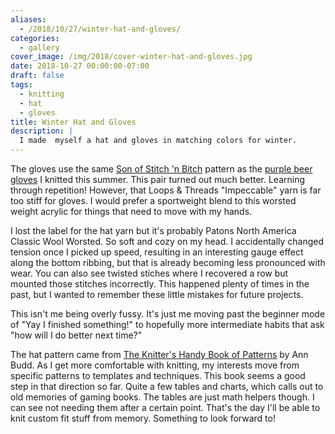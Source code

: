 ```yaml
---
aliases:
  - /2018/10/27/winter-hat-and-gloves/
categories:
  - gallery
cover_image: /img/2018/cover-winter-hat-and-gloves.jpg
date: 2018-10-27 00:00:00-07:00
draft: false
tags:
  - knitting
  - hat
  - gloves
title: Winter Hat and Gloves
description: |
  I made  myself a hat and gloves in matching colors for winter.
---
```


The gloves use the same [Son of Stitch 'n Bitch][] pattern as the [purple beer gloves][] I knitted this
summer. This pair turned out much better. Learning through repetition! However, that Loops & Threads "Impeccable"
yarn is far too stiff for gloves. I would prefer a sportweight blend to this worsted weight acrylic
for things that need to move with my hands.

[Son of Stitch 'n Bitch]: https://www.goodreads.com/book/show/170305.Son_of_Stitch_n_Bitch
[purple beer gloves]: /post/2018/08/beer-gloves

I lost the label for the hat yarn but it's probably Patons North America Classic Wool Worsted. So soft and
cozy on my head. I accidentally changed tension once I picked up speed, resulting in an interesting gauge
effect along the bottom ribbing, but that is already becoming less pronounced with wear. You can also see
twisted stiches where I recovered a row but mounted those stitches incorrectly. This happened plenty of times
in the past, but I wanted to remember these little mistakes for future projects.

This isn't me being overly fussy. It's just me moving past the beginner mode of "Yay I finished something!" to
hopefully more intermediate habits that ask "how will I do better next time?"

The hat pattern came from [The Knitter's Handy Book of Patterns][] by Ann Budd. As I get more
comfortable with knitting, my interests move from specific patterns to templates and techniques. This
book seems a good step in that direction so far. Quite a few tables and charts, which calls out to old
memories of gaming books. The tables are just math helpers though. I can see not needing them after a certain
point. That's the day I'll be able to knit custom fit stuff from memory. Something to look forward to!

[The Knitter's Handy Book of Patterns]: https://www.goodreads.com/book/show/85015.Knitters_Handy_Book_Of_Patterns
